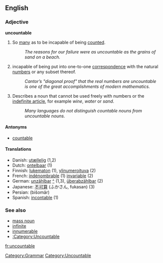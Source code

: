 ==English==
===Adjective===
'''uncountable'''

# So [[many]] as to be incapable of being [[count]]ed.
#: ''The reasons for our failure were as uncountable as the grains of sand on a beach.''
# {{math}} incapable of being put into one-to-one [[correspondence]] with the natural [[number]]s or any subset thereof.
#: ''Cantor’s "diagonal proof" that the real numbers are uncountable is one of the great accomplishments of modern mathematics.''
# {{Linguistics}} Describes a noun that cannot be used freely with numbers or the [[indefinite article]], for example ''wine'', ''water'' or ''sand''.
#: ''Many languages do not distinguish countable nouns from uncountable nouns.''

====Antonyms====
*[[countable]]

====Translations====
*Danish: [[utællelig]] (1,2)
*Dutch: [[ontelbaar]] (1)
*Finnish: [[lukematon]] (1), [[ylinumeroituva]] (2)
*French: [[indénombrable]] (1) [[invariable]] (2) 
*German: [[unzählbar]] [[:de:unzählbar|^]] (1,3), [[überabzählbar]] (2)
*Japanese: [[不可算]] (ふかさん, fukasan) (3)
*Persian: {{FAchar|[[بیشمار]]}} (bišomâr)
*Spanish: [[incontable]] (1)

===See also===
*[[w:mass noun|mass noun]]
*[[infinite]]
*[[innumerable]]
*[[:Category:Uncountable]]


[[Category:Grammar]]
[[Category:Uncountable]]

[[fr:uncountable]]
